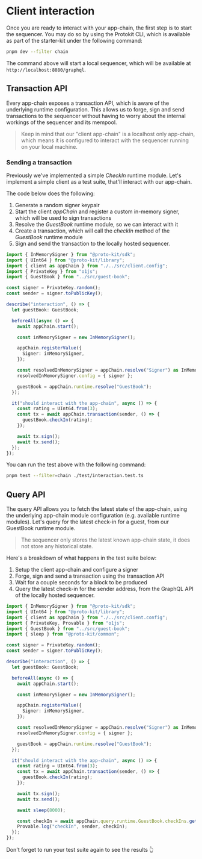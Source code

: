 # Client interaction

Once you are ready to interact with your app-chain, the first step is to start the sequencer.
You may do so by using the Protokit CLI, which is available as part of the starter-kit under the 
following command:

```bash
pnpm dev --filter chain
```

The command above will start a local sequencer, which will be available at `http://localhost:8080/graphql`.

## Transaction API

Every app-chain exposes a transaction API, which is aware of the underlying runtime configuration.
This allows us to forge, sign and send transactions to the sequencer without having to worry about
the internal workings of the sequencer and its mempool.

> Keep in mind that our "client app-chain" is a localhost only app-chain, which means it is
configured to interact with the sequencer running on your local machine.

### Sending a transaction

Previously we've implemented a simple _CheckIn_ runtime module. Let's implement a simple client as
a test suite, that'll interact with our app-chain.

The code below does the following:
1. Generate a random signer keypair
2. Start the client _appChain_ and register a custom in-memory signer, which will be used to sign transactions
3. Resolve the _GuestBook_ runtime module, so we can interact with it
4. Create a transaction, which will call the _checkIn_ method of the _GuestBook_ runtime module
5. Sign and send the transaction to the locally hosted sequencer.


```typescript showLineNumbers {30-35} filename="packages/chain/test/interaction.test.ts"
import { InMemorySigner } from "@proto-kit/sdk";
import { UInt64 } from "@proto-kit/library";
import { client as appChain } from "./../src/client.config";
import { PrivateKey } from "o1js";
import { GuestBook } from "../src/guest-book";

const signer = PrivateKey.random();
const sender = signer.toPublicKey();

describe("interaction", () => {
  let guestBook: GuestBook;

  beforeAll(async () => {
    await appChain.start();

    const inMemorySigner = new InMemorySigner();

    appChain.registerValue({
      Signer: inMemorySigner,
    });

    const resolvedInMemorySigner = appChain.resolve("Signer") as InMemorySigner;
    resolvedInMemorySigner.config = { signer };

    guestBook = appChain.runtime.resolve("GuestBook");
  });

  it("should interact with the app-chain", async () => {
    const rating = UInt64.from(3);
    const tx = await appChain.transaction(sender, () => {
      guestBook.checkIn(rating);
    });

    await tx.sign();
    await tx.send();
  });
});
```

You can run the test above with the following command:

```bash
pnpm test --filter=chain ./test/interaction.test.ts
```

## Query API

The query API allows you to fetch the latest state of the app-chain, using the underlying app-chain module configuration (e.g. available runtime modules).
Let's query for the latest check-in for a guest, from our GuestBook runtime module.

> The sequencer only stores the latest known app-chain state, it does not store any historical state.

Here's a breakdown of what happens in the test suite below:
1. Setup the client app-chain and configure a signer
2. Forge, sign and send a transaction using the transaction API
3. Wait for a couple seconds for a block to be produced
4. Query the latest check-in for the sender address, from the GraphQL API of the locally hosted sequencer.

```typescript showLineNumbers {38-40} filename="packages/chain/test/interaction.test.ts"
import { InMemorySigner } from "@proto-kit/sdk";
import { UInt64 } from "@proto-kit/library";
import { client as appChain } from "./../src/client.config";
import { PrivateKey, Provable } from "o1js";
import { GuestBook } from "../src/guest-book";
import { sleep } from "@proto-kit/common";

const signer = PrivateKey.random();
const sender = signer.toPublicKey();

describe("interaction", () => {
  let guestBook: GuestBook;

  beforeAll(async () => {
    await appChain.start();

    const inMemorySigner = new InMemorySigner();

    appChain.registerValue({
      Signer: inMemorySigner,
    });

    const resolvedInMemorySigner = appChain.resolve("Signer") as InMemorySigner;
    resolvedInMemorySigner.config = { signer };

    guestBook = appChain.runtime.resolve("GuestBook");
  });

  it("should interact with the app-chain", async () => {
    const rating = UInt64.from(3);
    const tx = await appChain.transaction(sender, () => {
      guestBook.checkIn(rating);
    });

    await tx.sign();
    await tx.send();

    await sleep(8000);

    const checkIn = await appChain.query.runtime.GuestBook.checkIns.get(sender);
    Provable.log("checkIn", sender, checkIn);
  });
});
```

Don't forget to run your test suite again to see the results 👆
